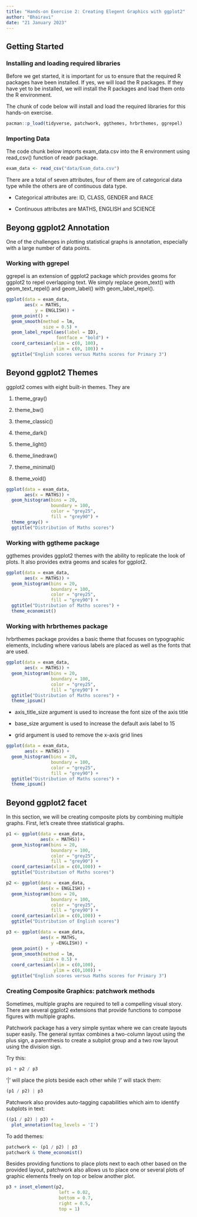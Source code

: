 ```yaml
---
title: "Hands-on Exercise 2: Creating Elegent Graphics with ggplot2"
author: "Bhairavi"
date: "21 January 2023"
---
```


## Getting Started

### Installing and loading required libraries

Before we get started, it is important for us to ensure that the required R packages have been installed. If yes, we will load the R packages. If they have yet to be installed, we will install the R packages and load them onto the R environment.

The chunk of code below will install and load the required libraries for this hands-on exercise.

```r
pacman::p_load(tidyverse, patchwork, ggthemes, hrbrthemes, ggrepel)
```

### Importing Data

The code chunk below imports exam_data.csv into the R environment using read_csv() function of readr package.

```r
exam_data <- read_csv("data/Exam_data.csv")
```

There are a total of seven attributes, four of them are of categorical data type while the others are of continuous data type.

-   Categorical attributes are: ID, CLASS, GENDER and RACE

-   Continuous attributes are MATHS, ENGLISH and SCIENCE

## Beyong ggplot2 Annotation

One of the challenges in plotting statistical graphs is annotation, especially with a large number of data points.

### Working with ggrepel

ggrepel is an extension of ggplot2 package which provides geoms for ggplot2 to repel overlapping text. We simply replace geom_text() with geom_text_repel() and geom_label() with geom_label_repel().

```r
ggplot(data = exam_data,
       aes(x = MATHS,
           y = ENGLISH)) +
  geom_point() +
  geom_smooth(method = lm,
              size = 0.5) +
  geom_label_repel(aes(label = ID),
                   fontface = "bold") +
  coord_cartesian(xlim = c(0, 100),
                  ylim = c(0, 100)) +
  ggtitle("English scores versus Maths scores for Primary 3")
```

## Beyond ggplot2 Themes

ggplot2 comes with eight built-in themes. They are

1.  theme_gray()

2.  theme_bw()

3.  theme_classic()

4.  theme_dark()

5.  theme_light()

6.  theme_linedraw()

7.  theme_minimal()

8.  theme_void()

```r
ggplot(data = exam_data,
       aes(x = MATHS)) +
  geom_histogram(bins = 20,
                 boundary = 100,
                 color = "grey25",
                 fill = "grey90") +
  theme_gray() +
  ggtitle("Distribution of Maths scores")
```

### Working with ggtheme package

ggthemes provides ggplot2 themes with the ability to replicate the look of plots. It also provides extra geoms and scales for ggplot2.

```r
ggplot(data = exam_data,
       aes(x = MATHS)) +
  geom_histogram(bins = 20,
                 boundary = 100,
                 color = "grey25",
                 fill = "grey90") +
  ggtitle("Distribution of Maths scores") +
  theme_economist()
```

### Working with hrbrthemes package

hrbrthemes package provides a basic theme that focuses on typographic elements, including where various labels are placed as well as the fonts that are used.

```r
ggplot(data = exam_data,
       aes(x = MATHS)) +
  geom_histogram(bins = 20,
                 boundary = 100,
                 color = "grey25",
                 fill = "grey90") +
  ggtitle("Distribution of Maths scores") +
  theme_ipsum()
```

-   axis_title_size argument is used to increase the font size of the axis title

-   base_size argument is used to increase the default axis label to 15

-   grid argument is used to remove the x-axis grid lines

```r
ggplot(data = exam_data,
       aes(x = MATHS)) +
  geom_histogram(bins = 20,
                 boundary = 100,
                 color = "grey25",
                 fill = "grey90") +
  ggtitle("Distribution of Maths scores") +
  theme_ipsum()
```

## Beyond ggplot2 facet

In this section, we will be creating composite plots by combining multiple graphs. First, let's create three statistical graphs.

```r
p1 <- ggplot(data = exam_data, 
             aes(x = MATHS)) +
  geom_histogram(bins = 20, 
                 boundary = 100,
                 color = "grey25", 
                 fill = "grey90") + 
  coord_cartesian(xlim = c(0,100)) +
  ggtitle("Distribution of Maths scores")

p2 <- ggplot(data = exam_data, 
             aes(x = ENGLISH)) +
  geom_histogram(bins = 20, 
                 boundary = 100,
                 color = "grey25", 
                 fill = "grey90") +
  coord_cartesian(xlim = c(0,100)) +
  ggtitle("Distribution of English scores")

p3 <- ggplot(data = exam_data, 
             aes(x = MATHS, 
                 y =ENGLISH)) +
  geom_point() +
  geom_smooth(method = lm, 
              size = 0.5) +  
  coord_cartesian(xlim = c(0,100),
                  ylim = c(0,100)) +
  ggtitle("English scores versus Maths scores for Primary 3")
```

### Creating Composite Graphics: patchwork methods

Sometimes, multiple graphs are required to tell a compelling visual story. There are several ggplot2 extensions that provide functions to compose figures with multiple graphs.

Patchwork package has a very simple syntax where we can create layouts super easily. The general syntax combines a two-column layout using the plus sign, a parenthesis to create a subplot group and a two row layout using the division sign.

Try this:

```r
p1 + p2 / p3
```

'\|' will place the plots beside each other while '/' will stack them:

```r
(p1 / p2) | p3
```

Patchwork also provides auto-tagging capabilities which aim to identify subplots in text:

```r
((p1 / p2) | p3) +
  plot_annotation(tag_levels = 'I')
```

To add themes:

```r
patchwork <- (p1 / p2) | p3
patchwork & theme_economist()
```

Besides providing functions to place plots next to each other based on the provided layout, patchwork also allows us to place one or several plots of graphic elements freely on top or below another plot.

```r
p3 + inset_element(p2,
                    left = 0.02,
                    bottom = 0.7,
                    right = 0.5,
                    top = 1)
```
